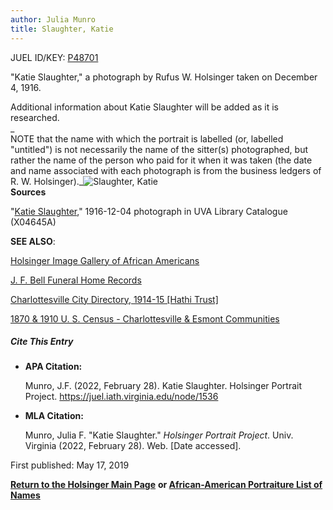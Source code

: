```yaml
---
author: Julia Munro
title: Slaughter, Katie
---
```

JUEL ID/KEY: [P48701](http://juel.iath.virginia.edu/public_person?person=48701 "P48701")[  
](http://juel.iath.virginia.edu/public_person?person=48270 "P48270")

"Katie Slaughter," a photograph by Rufus W. Holsinger taken on December 4, 1916.

Additional information about Katie Slaughter will be added as it is researched.  
_  
NOTE that the name with which the portrait is labelled (or, labelled "untitled") is not necessarily the name of the sitter(s) photographed, but rather the name of the person who paid for it when it was taken (the date and name associated with each photograph is from the business ledgers of R. W. Holsinger)._![Slaughter, Katie](https://iiif.lib.virginia.edu/iiif/uva-lib:1044850/full/778,561/0/default.jpg "Slaughter, Katie")  
**Sources**

"[Katie Slaughter](https://search.lib.virginia.edu/catalog/uva-lib:1044850#?c=0&m=0&s=0&cv=0&xywh=0%2C-52%2C3978%2C2949 "Katie Slaughter")," 1916-12-04 photograph in UVA Library Catalogue (X04645A) 

**SEE ALSO**:

[Holsinger Image Gallery of African Americans](http://rwholsingerphotos.org/images.php "Holsinger Image Gallery of African Americans")

[J. F. Bell Funeral Home Records](http://www2.vcdh.virginia.edu/afam/raceandplace/perl_scripts/funeral_search.html "J. F. Bell Funeral Home Database")

[Charlottesville City Directory, 1914-15 \[Hathi Trust\]](https://catalog.hathitrust.org/Record/101954103 "Charlottesville City Directory, 1914-15") 

[1870 & 1910 U. S. Census - Charlottesville & Esmont Communities](http://www2.vcdh.virginia.edu/afam/raceandplace/census/search_both.html "1870 & 1910 U. S. Census: Charlottesville and Esmont Communities")

##### **Cite This Entry**

*   **APA Citation:**
    
    Munro, J.F. (2022, February 28). Katie Slaughter. Holsinger Portrait Project. https://juel.iath.virginia.edu/node/1536
    
*   **MLA Citation:**
    
    Munro, Julia F. "Katie Slaughter." _Holsinger Portrait Project_. Univ. Virginia (2022, February 28). Web. \[Date accessed\].
    

First published: May 17, 2019

[**Return to the Holsinger Main Page**](http://juel.iath.virginia.edu/node/980) **or [African-American Portraiture List of Names](http://juel.iath.virginia.edu/node/996)**